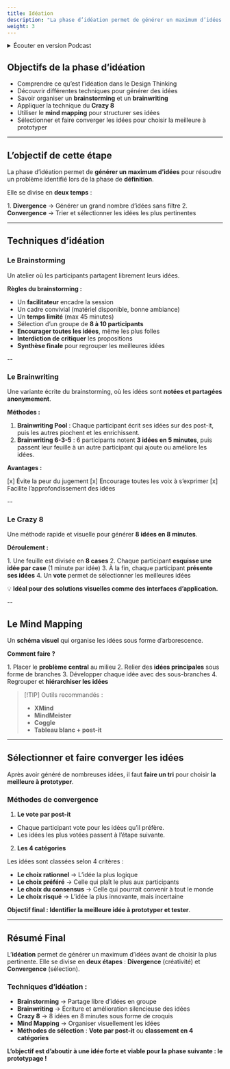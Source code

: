 ```yaml
---
title: Idéation
description: "La phase d’idéation permet de générer un maximum d’idées pour résoudre un problème identifié lors de la phase de définition."
weight: 3
---
```



<details>
    <summary>Écouter en version Podcast</summary>
> [!INFO] Information
> Disponible en podcast audio. (Généré par IA avec NoteBook LM by Google)
>
> <br />
> [En savoir plus](/fr/why-ai-podcast)

<SrtPlayer
  client:only="react"
  audioSrc="/podcasts/design-thinking/ideation.mp3"
  srtUrl="/podcasts/design-thinking/ideation.srt"
/>
</details>

## Objectifs de la phase d’idéation

- Comprendre ce qu’est l’idéation dans le Design Thinking
- Découvrir différentes techniques pour générer des idées
- Savoir organiser un **brainstorming** et un **brainwriting**
- Appliquer la technique du **Crazy 8**
- Utiliser le **mind mapping** pour structurer ses idées
- Sélectionner et faire converger les idées pour choisir la meilleure à prototyper

---

## L’objectif de cette étape

La phase d’idéation permet de **générer un maximum d’idées** pour résoudre un problème identifié lors de la phase de **définition**.

Elle se divise en **deux temps** :

1️. **Divergence** → Générer un grand nombre d’idées sans filtre 2. **Convergence** → Trier et sélectionner les idées les plus pertinentes

---

## Techniques d’idéation

### Le Brainstorming

Un atelier où les participants partagent librement leurs idées.

**Règles du brainstorming :**

- Un **facilitateur** encadre la session
- Un cadre convivial (matériel disponible, bonne ambiance)
- Un **temps limité** (max 45 minutes)
- Sélection d’un groupe de **8 à 10 participants**
- **Encourager toutes les idées**, même les plus folles
- **Interdiction de critiquer** les propositions
- **Synthèse finale** pour regrouper les meilleures idées

--

### Le Brainwriting

Une variante écrite du brainstorming, où les idées sont **notées et partagées anonymement**.

**Méthodes :**

1. **Brainwriting Pool** : Chaque participant écrit ses idées sur des post-it, puis les autres piochent et les enrichissent.
2. **Brainwriting 6-3-5** : 6 participants notent **3 idées en 5 minutes**, puis passent leur feuille à un autre participant qui ajoute ou améliore les idées.

**Avantages :**

[x] Évite la peur du jugement
[x] Encourage toutes les voix à s’exprimer
[x] Facilite l’approfondissement des idées

--

### Le Crazy 8

Une méthode rapide et visuelle pour générer **8 idées en 8 minutes**.

**Déroulement :**

1️. Une feuille est divisée en **8 cases** 2. Chaque participant **esquisse une idée par case** (1 minute par idée) 3. À la fin, chaque participant **présente ses idées** 4. Un **vote** permet de sélectionner les meilleures idées

💡 **Idéal pour des solutions visuelles comme des interfaces d’application.**

--

## Le Mind Mapping

Un **schéma visuel** qui organise les idées sous forme d’arborescence.

**Comment faire ?**

1️. Placer le **problème central** au milieu 2. Relier des **idées principales** sous forme de branches 3. Développer chaque idée avec des sous-branches 4. Regrouper et **hiérarchiser les idées**

> [!TIP] Outils recommandés :
>
> - **XMind**
> - **MindMeister**
> - **Coggle**
> - **Tableau blanc + post-it**

---

## Sélectionner et faire converger les idées

Après avoir généré de nombreuses idées, il faut **faire un tri** pour choisir **la meilleure à prototyper**.

### Méthodes de convergence

1. **Le vote par post-it**

- Chaque participant vote pour les idées qu’il préfère.
- Les idées les plus votées passent à l’étape suivante.

2. **Les 4 catégories**

Les idées sont classées selon 4 critères :

- **Le choix rationnel** → L’idée la plus logique
- **Le choix préféré** → Celle qui plaît le plus aux participants
- **Le choix du consensus** → Celle qui pourrait convenir à tout le monde
- **Le choix risqué** → L’idée la plus innovante, mais incertaine

**Objectif final : Identifier la meilleure idée à prototyper et tester**.

---

## Résumé Final

L’**idéation** permet de générer un maximum d’idées avant de choisir la plus pertinente.
Elle se divise en **deux étapes** : **Divergence** (créativité) et **Convergence** (sélection).

### Techniques d’idéation :

- **Brainstorming** → Partage libre d’idées en groupe
- **Brainwriting** → Écriture et amélioration silencieuse des idées
- **Crazy 8** → 8 idées en 8 minutes sous forme de croquis
- **Mind Mapping** → Organiser visuellement les idées
- **Méthodes de sélection** : **Vote par post-it** ou **classement en 4 catégories**

**L’objectif est d’aboutir à une idée forte et viable pour la phase suivante : le prototypage !**
